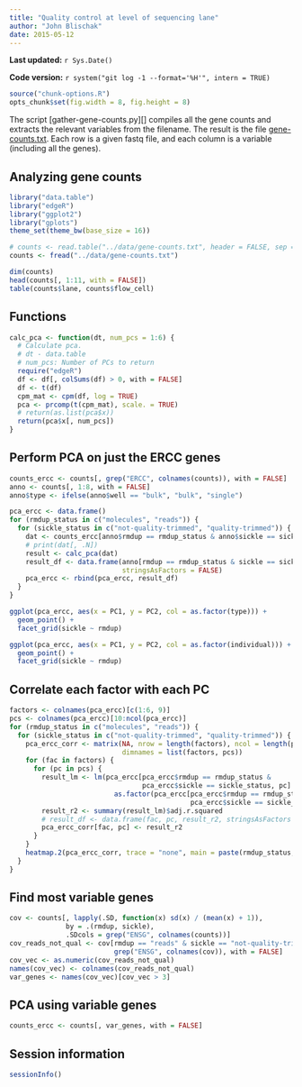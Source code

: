 ```yaml
---
title: "Quality control at level of sequencing lane"
author: "John Blischak"
date: 2015-05-12
---
```


**Last updated:** `r Sys.Date()`

**Code version:** `r system("git log -1 --format='%H'", intern = TRUE)`

```r
source("chunk-options.R")
opts_chunk$set(fig.width = 8, fig.height = 8)
```

The script [gather-gene-counts.py][] compiles all the gene counts and extracts the relevant variables from the filename.
The result is the file [gene-counts.txt].
Each row is a given fastq file, and each column is a variable (including all the genes).

[gather-total-counts.py]: https://github.com/jdblischak/singleCellSeq/blob/master/code/gather-gene-counts.py
[gene-counts.txt]: https://github.com/jdblischak/singleCellSeq/blob/master/data/gene-counts.txt

## Analyzing gene counts

```r
library("data.table")
library("edgeR")
library("ggplot2")
library("gplots")
theme_set(theme_bw(base_size = 16))
```

```r
# counts <- read.table("../data/gene-counts.txt", header = FALSE, sep = "\t", stringsAsFactors = FALSE)
counts <- fread("../data/gene-counts.txt")
```

```r
dim(counts)
head(counts[, 1:11, with = FALSE])
table(counts$lane, counts$flow_cell)
```

## Functions

```r
calc_pca <- function(dt, num_pcs = 1:6) {
  # Calculate pca.
  # dt - data.table
  # num_pcs: Number of PCs to return
  require("edgeR")
  df <- df[, colSums(df) > 0, with = FALSE]
  df <- t(df)
  cpm_mat <- cpm(df, log = TRUE)
  pca <- prcomp(t(cpm_mat), scale. = TRUE)
  # return(as.list(pca$x))
  return(pca$x[, num_pcs])
}
```

## Perform PCA on just the ERCC genes

```r
counts_ercc <- counts[, grep("ERCC", colnames(counts)), with = FALSE]
anno <- counts[, 1:8, with = FALSE]
anno$type <- ifelse(anno$well == "bulk", "bulk", "single")

pca_ercc <- data.frame()
for (rmdup_status in c("molecules", "reads")) {
  for (sickle_status in c("not-quality-trimmed", "quality-trimmed")) {
    dat <- counts_ercc[anno$rmdup == rmdup_status & anno$sickle == sickle_status, ]
    # print(dat[, .N])
    result <- calc_pca(dat)
    result_df <- data.frame(anno[rmdup == rmdup_status & sickle == sickle_status, ], result,
                            stringsAsFactors = FALSE)
    pca_ercc <- rbind(pca_ercc, result_df)
  }
}
```

```r
ggplot(pca_ercc, aes(x = PC1, y = PC2, col = as.factor(type))) +
  geom_point() +
  facet_grid(sickle ~ rmdup)

ggplot(pca_ercc, aes(x = PC1, y = PC2, col = as.factor(individual))) +
  geom_point() +
  facet_grid(sickle ~ rmdup)
```

## Correlate each factor with each PC

```r
factors <- colnames(pca_ercc)[c(1:6, 9)]
pcs <- colnames(pca_ercc)[10:ncol(pca_ercc)]
for (rmdup_status in c("molecules", "reads")) {
  for (sickle_status in c("not-quality-trimmed", "quality-trimmed")) {
    pca_ercc_corr <- matrix(NA, nrow = length(factors), ncol = length(pcs),
                            dimnames = list(factors, pcs))
    for (fac in factors) {
      for (pc in pcs) {
        result_lm <- lm(pca_ercc[pca_ercc$rmdup == rmdup_status &
                                 pca_ercc$sickle == sickle_status, pc] ~
                          as.factor(pca_ercc[pca_ercc$rmdup == rmdup_status &
                                             pca_ercc$sickle == sickle_status, fac]))
        result_r2 <- summary(result_lm)$adj.r.squared
        # result_df <- data.frame(fac, pc, result_r2, stringsAsFactors = FALSE)
        pca_ercc_corr[fac, pc] <- result_r2
      }
    }
    heatmap.2(pca_ercc_corr, trace = "none", main = paste(rmdup_status, sickle_status))
  }
}
```

## Find most variable genes

```r
cov <- counts[, lapply(.SD, function(x) sd(x) / (mean(x) + 1)),
              by = .(rmdup, sickle),
              .SDcols = grep("ENSG", colnames(counts))]
cov_reads_not_qual <- cov[rmdup == "reads" & sickle == "not-quality-trimmed",
                          grep("ENSG", colnames(cov)), with = FALSE]
cov_vec <- as.numeric(cov_reads_not_qual)
names(cov_vec) <- colnames(cov_reads_not_qual)
var_genes <- names(cov_vec)[cov_vec > 3]
```

## PCA using variable genes

```r
counts_ercc <- counts[, var_genes, with = FALSE]
```

## Session information

```r
sessionInfo()
```
